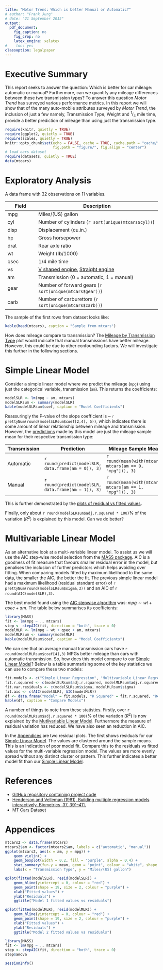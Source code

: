 ```yaml
---
title: "Motor Trend: Which is better Manual or Automatic?"
# author: "Frank Jung"
# date: "21 September 2015"
output:
  pdf_document:
    fig_caption: no
    fig_crop: no
    latex_engine: xelatex
#    toc: yes
classoption: legalpaper
---
```


# Executive Summary

This report seeks to answer the question: Which is better for car mileage: 
automatic or manual? Furthermore, can we quantify any mileage differences between
these two transmission types? To answer this question _Motor Trend_ has surveyed
various performance metrics. In this report we will show that of the many 
auto-mobile attributes surveyed by _Motor Trend_, the inclusion of just a few 
namely, Transmission Type, Weight and $^1/_4$ mile time, provide a 
better prediction of mileage than using just the transmission type.

```r
require(knitr, quietly = TRUE)
require(ggplot2, quietly = TRUE)
require(scales, quietly = TRUE)
knitr::opts_chunk$set(echo = FALSE, cache = TRUE, cache.path = "cache/", 
                      fig.path = "figure/", fig.align = "center")
# load cars dataset
require(datasets, quietly = TRUE)
data(mtcars)
```

# Exploratory Analysis

A data frame with 32 observations on 11 variables.

| Field | Description               |
|-------|---------------------------|
| mpg   | Miles/(US) gallon         |
| cyl   | Number of cylinders (`r sort(unique(mtcars$cyl))`) |
| disp  | Displacement (cu.in.)     |
| hp    | Gross horsepower          |
| drat  | Rear axle ratio           |
| wt    | Weight (lb/1000)          |
| qsec  | 1/4 mile time             |
| vs    | [V shaped engine](https://en.wikipedia.org/wiki/V_engine), [Straight engine](https://en.wikipedia.org/wiki/Straight_engine) |
| am    | Transmission (0 = automatic, 1 = manual) |
| gear  | Number of forward gears (`r sort(unique(mtcars$gear))`) |
| carb  | Number of carburettors (`r sort(unique(mtcars$carb))`) |

The sample of the first rows from dataset looks like:

```r
kable(head(mtcars), caption = "Sample from mtcars")
```

How does mileage compare to transmission? The [Mileage by Transmission
Type](#appendices) plot would indicate that manual transmissions have better
mileage. However, this could be due to other confounding factors. We will
investigate this further in the following sections.

# Simple Linear Model

Consider a simple linear model where we predict the mileage (`mpg`) using just 
the categorical variable, transmission (`am`). This returns the coefficients:

```r
modelSLR <- lm(mpg ~ am, mtcars)
modelSLRsum <- summary(modelSLR)
kable(modelSLRsum$coef, caption = "Model Coefficients")
```

Reassuringly the P-value of the slope coefficient is ~
`r prettyNum(round(modelSLRsum$coef[2,4], 5))`, which indicates there is some 
amount of linear relationship between mileage and transmission. However, the 
[predictions](#appendices) made by this model are just the mileage sample mean
for their respective transmission type:

| Transmission | Prediction | Mileage Sample Mean |
|--------------|------------|--------------------|
| Automatic | `r round(predict(modelSLR, data.frame(am = 0)), 3)` | `r round(mean(with(mtcars, mtcars[am == 0, "mpg"])), 3)` | 
| Manual | `r round(predict(modelSLR, data.frame(am = 1)), 3)` | `r round(mean(with(mtcars, mtcars[am == 1, "mpg"])), 3)` |

This is further demonstrated by the [plots of residual vs fitted
values](#appendices).

Finally, only about `r round(modelSLRsum$adj.r.squared * 100)`% of the
variation ($R^2$) is explained by this model. Can we do better?

# Multivariable Linear Model

As an alternative look at a multi-variable linear model. To assist us we will
use the AIC step-wise model selection from the [MASS 
package](https://cran.r-project.org/web/packages/MASS/index.html). AIC is a 
goodness of fit measure that favours smaller residual error in the model, but 
penalises the inclusion of further predictors which helps avoiding over fitting.
When comparing models fitted by maximum likelihood to the same data, the smaller
the AIC, the better the fit. The previous simple linear model had a maximum 
likelihood (residual standard error) of `r prettyNum(round(modelSLRsum$sigma,3))` 
and an AIC of `r round(AIC(modelSLR),3)`.

The best model found using the [AIC stepwise algorithm](#appendices) was:
$mpg \sim wt + qsec + am$. The table below summarises its coefficients:

```r
library(MASS)
fit <- lm(mpg ~ ., mtcars)
step <- stepAIC(fit, direction = "both", trace = 0)
modelMLR <- lm(mpg ~ wt + qsec + am, mtcars)
modelMLRsum <- summary(modelMLR)
kable(modelMLRsum$coef, caption = "Model Coefficients")
```

We can see that on average manual transmission cars have
`r round(modelMLRsum$coef[4],3)` MPGs better mileage than cars with automatic
transmission. So, how does this model compare to our [Simple Linear 
Model](#simple-linear-model)? Below is a table summarising some of the key
statistics we can use to compare these two models:

```r
fit.models <- c("Simple Linear Regression", "Multivariable Linear Regression")
fit.r.squared <- c(modelSLRsum$adj.r.squared, modelMLRsum$adj.r.squared)
fit.var.residuals <- c(modelSLRsum$sigma, modelMLRsum$sigma)
fit.aic <- c(AIC(modelSLR), AIC(modelMLR))
df <- data.frame("Model" = fit.models, "R Squared" = fit.r.squared, "Residual Variance" = fit.var.residuals, AIC = fit.aic)
kable(df, caption = "Compare Models")
```

A number of things to note from these statistics. Firstly, over
`r round(modelMLRsum$adj.r.squared * 100)`% of the variation ($R^2$) is now
explained by the [Mutlivariable Linear Model](#simple-linear-model). Furthermore
the measure of residual variation has reduced. We have also seen an reduction in
AIC.

In the [Appendices](#appendices) are two residual plots. The first shows
residuals for our [Simple Linear Model](#simple-linear-model). The values are
clustered around the sample means. This is an indication of poor model fit.
Compare this to the residuals vs fitted values for the multi-variable regression
model. The values are more evenly spread without any distinct cluster or
pattern. This further indicates a better model fit than our [Simple Linear
Model](#simple-linear-model).

# References

* [GitHub repository containing project code](https://github.com/frankjung/regmods-project1)
* [Henderson and Velleman (1981), Building multiple regression models interactively. Biometrics, 37, 391–411.](https://github.com/frankhjung/regmods-project/blob/master/mtcars-henderson.pdf)
* [MT Cars Dataset](https://stat.ethz.ch/R-manual/R-devel/library/datasets/html/mtcars.html)

# Appendices

```r
mtcars2 <- data.frame(mtcars)
mtcars2$am <- factor(mtcars2$am, labels = c("automatic", "manual"))
ggplot(mtcars2, aes(x = am, y = mpg)) +
    geom_violin() +
    geom_boxplot(width = 0.2, fill = "purple", alpha = 0.4) +
    stat_summary(fun.y = mean, geom = "point", colour = "white", shape = 19, size = 2) +
    labs(x = "Transmission Type", y = "Miles/(US) gallon")
```

```r
qplot(fitted(modelSLR), resid(modelSLR)) +
    geom_hline(yintercept = 0, colour = "red") +
    geom_point(shape = 19, size = 2, colour = "purple") +
    xlab("Fitted values") +
    ylab("Residuals") +
    ggtitle("Model 1 fitted values vs residuals")
```

```r
qplot(fitted(modelMLR), resid(modelMLR)) +
    geom_hline(yintercept = 0, colour = "red") +
    geom_point(shape = 19, size = 2, colour = "purple") +
    xlab("Fitted values") +
    ylab("Residuals") +
    ggtitle("Model 2 fitted values vs residuals")
```

```r
library(MASS)
fit <- lm(mpg ~ ., mtcars)
step <- stepAIC(fit, direction = "both", trace = 0)
step$anova
```

```r
sessionInfo()
```
